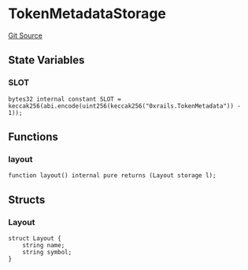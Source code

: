# TokenMetadataStorage
[Git Source](https://github.com/0xStation/0xrails/blob/491ae339f09853335dba9e897f46862d776d54b5/src/cores/TokenMetadata/TokenMetadataStorage.sol)


## State Variables
### SLOT

```solidity
bytes32 internal constant SLOT = keccak256(abi.encode(uint256(keccak256("0xrails.TokenMetadata")) - 1));
```


## Functions
### layout


```solidity
function layout() internal pure returns (Layout storage l);
```

## Structs
### Layout

```solidity
struct Layout {
    string name;
    string symbol;
}
```

